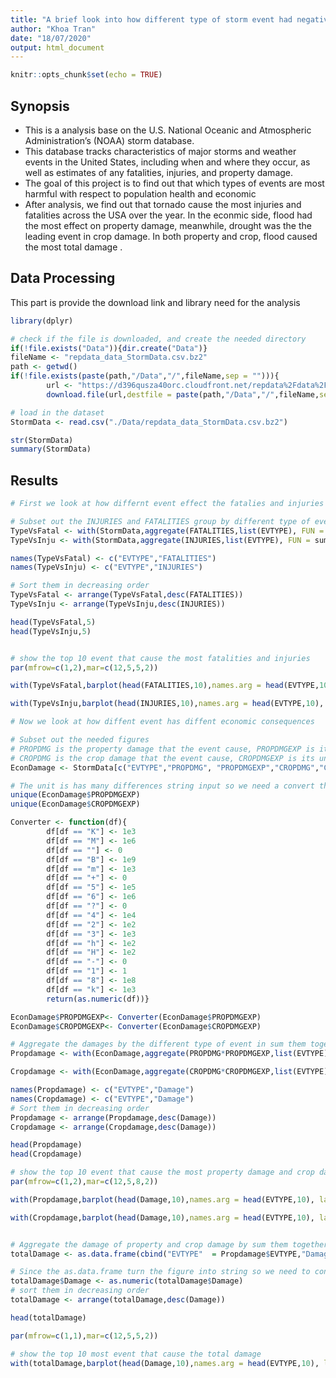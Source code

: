 ```yaml
---
title: "A brief look into how different type of storm event had negative effects on the US population health and economy"
author: "Khoa Tran"
date: "18/07/2020"
output: html_document
---
```


```r
knitr::opts_chunk$set(echo = TRUE)
```

## Synopsis
 - This is a analysis base on the U.S. National Oceanic and Atmospheric Administration's (NOAA) storm database.
 - This database tracks characteristics of major storms and weather events in the United States, including when and where they occur, as well as estimates of any fatalities, injuries, and property damage.
 - The goal of this project is to find out that which types of events  are most harmful with respect to population health and economic 
 - After analysis, we find out that tornado cause the most injuries and fatalities across the USA over the year. In the econmic side, flood had the most effect on property damage, meanwhile, drought was the the leading event in crop damage. In both property and crop, flood caused the most total damage .
 
## Data Processing
This part is provide the download link and library need for the analysis

```r
library(dplyr)
```

```r
# check if the file is downloaded, and create the needed directory
if(!file.exists("Data")){dir.create("Data")}
fileName <- "repdata_data_StormData.csv.bz2"
path <- getwd()
if(!file.exists(paste(path,"/Data","/",fileName,sep = ""))){
        url <- "https://d396qusza40orc.cloudfront.net/repdata%2Fdata%2FStormData.csv.bz2"
        download.file(url,destfile = paste(path,"/Data","/",fileName,sep = "")) }

# load in the dataset
StormData <- read.csv("./Data/repdata_data_StormData.csv.bz2")

str(StormData)
summary(StormData)
```

## Results
```r
# First we look at how differnt event effect the fatalies and injuries rate

# Subset out the INJURIES and FATALITIES group by different type of event by sum them together
TypeVsFatal <- with(StormData,aggregate(FATALITIES,list(EVTYPE), FUN = sum))
TypeVsInju <- with(StormData,aggregate(INJURIES,list(EVTYPE), FUN = sum))

names(TypeVsFatal) <- c("EVTYPE","FATALITIES")
names(TypeVsInju) <- c("EVTYPE","INJURIES")

# Sort them in decreasing order
TypeVsFatal <- arrange(TypeVsFatal,desc(FATALITIES))
TypeVsInju <- arrange(TypeVsInju,desc(INJURIES))

head(TypeVsFatal,5)
head(TypeVsInju,5)


# show the top 10 event that cause the most fatalities and injuries
par(mfrow=c(1,2),mar=c(12,5,5,2))

with(TypeVsFatal,barplot(head(FATALITIES,10),names.arg = head(EVTYPE,10), las = 2, main = "Top 10 most fatalities"))

with(TypeVsInju,barplot(head(INJURIES,10),names.arg = head(EVTYPE,10), las = 2,main = "Top 10 most injuries"))

```

```r
# Now we look at how diffent event has diffent economic consequences

# Subset out the needed figures
# PROPDMG is the property damage that the event cause, PROPDMGEXP is its unit in dollar
# CROPDMG is the crop damage that the event cause, CROPDMGEXP is its unit in dollar
EconDamage <- StormData[c("EVTYPE","PROPDMG", "PROPDMGEXP","CROPDMG","CROPDMGEXP")]

# The unit is has many differences string input so we need a convert them 
unique(EconDamage$PROPDMGEXP)
unique(EconDamage$CROPDMGEXP)

Converter <- function(df){
        df[df == "K"] <- 1e3
        df[df == "M"] <- 1e6
        df[df == ""] <- 0
        df[df == "B"] <- 1e9
        df[df == "m"] <- 1e3
        df[df == "+"] <- 0
        df[df == "5"] <- 1e5
        df[df == "6"] <- 1e6
        df[df == "?"] <- 0
        df[df == "4"] <- 1e4
        df[df == "2"] <- 1e2
        df[df == "3"] <- 1e3
        df[df == "h"] <- 1e2
        df[df == "H"] <- 1e2
        df[df == "-"] <- 0
        df[df == "1"] <- 1
        df[df == "8"] <- 1e8
        df[df == "k"] <- 1e3
        return(as.numeric(df))}

EconDamage$PROPDMGEXP<- Converter(EconDamage$PROPDMGEXP)
EconDamage$CROPDMGEXP<- Converter(EconDamage$CROPDMGEXP)

# Aggregate the damages by the different type of event in sum them together, also unify the damage with its unit by multiply them together 
Propdamage <- with(EconDamage,aggregate(PROPDMG*PROPDMGEXP,list(EVTYPE),FUN = sum))

Cropdamage <- with(EconDamage,aggregate(CROPDMG*CROPDMGEXP,list(EVTYPE),FUN = sum))

names(Propdamage) <- c("EVTYPE","Damage")
names(Cropdamage) <- c("EVTYPE","Damage")
# Sort them in decreasing order
Propdamage <- arrange(Propdamage,desc(Damage))
Cropdamage <- arrange(Cropdamage,desc(Damage))

head(Propdamage)
head(Cropdamage)

# show the top 10 event that cause the most property damage and crop damage
par(mfrow=c(1,2),mar=c(12,5,8,2))

with(Propdamage,barplot(head(Damage,10),names.arg = head(EVTYPE,10), las = 2, main = "Top 10 most Propdamage"))

with(Cropdamage,barplot(head(Damage,10),names.arg = head(EVTYPE,10), las = 2,main = "Top 10 most Cropdamage"))


# Aggregate the damage of property and crop damage by sum them together to get the total damage 
totalDamage <- as.data.frame(cbind("EVTYPE"  = Propdamage$EVTYPE,"Damage" =  Propdamage$Damage + Cropdamage$Damage))

# Since the as.data.frame turn the figure into string so we need to convert them into number
totalDamage$Damage <- as.numeric(totalDamage$Damage)
# sort them in decreasing order
totalDamage <- arrange(totalDamage,desc(Damage))

head(totalDamage)

par(mfrow=c(1,1),mar=c(12,5,5,2))

# show the top 10 most event that cause the total damage 
with(totalDamage,barplot(head(Damage,10),names.arg = head(EVTYPE,10), las = 2,main = "Top 10 most damage"))


```
